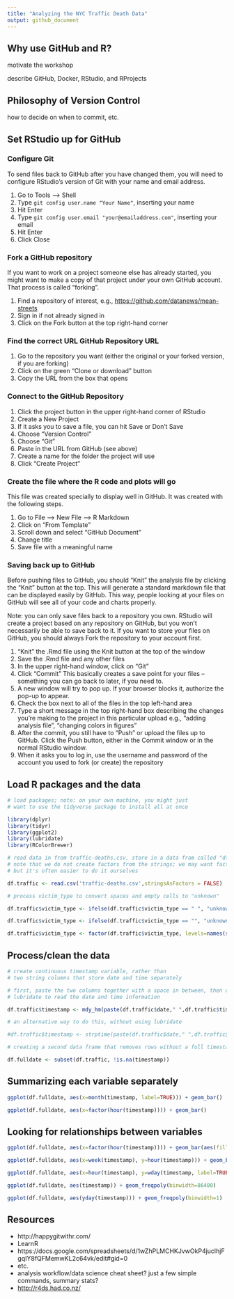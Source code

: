 ```yaml
---
title: "Analyzing the NYC Traffic Death Data"
output: github_document
---
```


## Why use GitHub and R?

motivate the workshop

describe GitHub, Docker, RStudio, and RProjects

## Philosophy of Version Control

how to decide on when to commit, etc.

## Set RStudio up for GitHub

### Configure Git

To send files back to GitHub after you have changed them, you will need to configure RStudio's version of Git with your name and email address.

1. Go to Tools --> Shell
2. Type `git config user.name "Your Name"`, inserting your name
3. Hit Enter
4. Type `git config user.email "your@emailaddress.com"`, inserting your email
5. Hit Enter
6. Click Close

### Fork a GitHub repository

If you want to work on a project someone else has already started, you might want to make a copy of that project under your own GitHub account.  That process is called "forking".

1. Find a repository of interest, e.g., <https://github.com/datanews/mean-streets>
2. Sign in if not already signed in
3. Click on the Fork button at the top right-hand corner

### Find the correct URL GitHub Repository URL

1. Go to the repository you want (either the original or your forked version, if you are forking)
2. Click on the green "Clone or download" button
3. Copy the URL from the box that opens

### Connect to the GitHub Repository

1. Click the project button in the upper right-hand corner of RStudio
2. Create a New Project
3. If it asks you to save a file, you can hit Save or Don't Save
4. Choose "Version Control"
5. Choose "Git"
6. Paste in the URL from GitHub (see above)
7. Create a name for the folder the project will use
8. Click "Create Project"

### Create the file where the R code and plots will go

This file was created specially to display well in GitHub.  It was created with the following steps.

1. Go to File --> New File --> R Markdown
2. Click on "From Template"
3. Scroll down and select "GitHub Document"
4. Change title
5. Save file with a meaningful name

### Saving back up to GitHub

Before pushing files to GitHub, you should "Knit" the analysis file by clicking the "Knit" button at the top.  This will generate a standard markdown file that can be displayed easily by GitHub.  This way, people looking at your files on GitHub will see all of your code and charts properly.

Note: you can only save files back to a repository you own.  RStudio will create a project based on any repository on GitHub, but you won't necessarily be able to save back to it.  If you want to store your files on GitHub, you should always Fork the repository to your account first.

1. "Knit" the .Rmd file using the Knit button at the top of the window
2. Save the .Rmd file and any other files
3. In the upper right-hand window, click on "Git"
4. Click "Commit"
    This basically creates a save point for your files -- something you can go back to later, if you need to.
5. A new window will try to pop up.  If your browser blocks it, authorize the pop-up to appear.
6. Check the box next to all of the files in the top left-hand area
7. Type a short message in the top right-hand box describing the changes you're making to the project in this particular upload
     e.g., "adding analysis file", "changing colors in figures"
8. After the commit, you still have to "Push" or upload the files up to GitHub. Click the Push button, either in the Commit window or in the normal RStudio window.
9. When it asks you to log in, use the username and password of the account you used to fork (or create) the repository

## Load R packages and the data

```r

# load packages; note: on your own machine, you might just 
# want to use the tidyverse package to install all at once

library(dplyr)
library(tidyr)
library(ggplot2)
library(lubridate)
library(RColorBrewer)

# read data in from traffic-deaths.csv, store in a data fram called "df.traffic"
# note that we do not create factors from the strings; we may want factors later,
# but it's often easier to do it ourselves

df.traffic <- read.csv('traffic-deaths.csv',stringsAsFactors = FALSE)

# process victim_type to convert spaces and empty cells to "unknown"

df.traffic$victim_type <- ifelse(df.traffic$victim_type == " ", "unknown", df.traffic$victim_type)

df.traffic$victim_type <- ifelse(df.traffic$victim_type == "", "unknown", df.traffic$victim_type)

df.traffic$victim_type <- factor(df.traffic$victim_type, levels=names(sort(table(df.traffic$victim_type))))

```

## Process/clean the data

```r

# create continuous timestamp variable, rather than 
# two string columns that store date and time separately

# first, paste the two columns together with a space in between, then use 
# lubridate to read the date and time information

df.traffic$timestamp <- mdy_hm(paste(df.traffic$date," ",df.traffic$time), tz="America/New_York")

# an alternative way to do this, without using lubridate

#df.traffic$timestamp <- strptime(paste(df.traffic$date," ",df.traffic$time), "%m/%d/%Y %I:%M %p", tz="America/New_York")

# creating a second data frame that removes rows without a full timestamp

df.fulldate <- subset(df.traffic, !is.na(timestamp))

```


## Summarizing each variable separately

```r
ggplot(df.fulldate, aes(x=month(timestamp, label=TRUE))) + geom_bar()
```

```r
ggplot(df.fulldate, aes(x=factor(hour(timestamp)))) + geom_bar()
```

## Looking for relationships between variables

```r
ggplot(df.fulldate, aes(x=factor(hour(timestamp)))) + geom_bar(aes(fill=victim_type)) + scale_fill_manual(values=rev(brewer.pal(5,"Set2")))
```

```r
ggplot(df.fulldate, aes(x=week(timestamp), y=hour(timestamp))) + geom_bin2d(binwidth=1)
```

```r
ggplot(df.fulldate, aes(x=hour(timestamp), y=wday(timestamp, label=TRUE))) + geom_bin2d(binwidth=1) + scale_fill_gradient(low="mistyrose",high="indianred4") + theme_bw()

```

```r
ggplot(df.fulldate, aes(timestamp)) + geom_freqpoly(binwidth=86400)
```

```r
ggplot(df.fulldate, aes(yday(timestamp))) + geom_freqpoly(binwidth=1)

```

## Resources

* http://happygitwithr.com/
* LearnR
* https://docs.google.com/spreadsheets/d/1wZhPLMCHKJvwOkP4juclhjFgqIY8fQFMemwKL2c64vk/edit#gid=0
* etc.
* analysis workflow/data science cheat sheet? just a few simple commands, summary stats?
* [http://r4ds.had.co.nz/](R for Data Science, Hadley Wickham)
